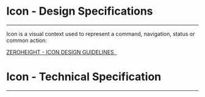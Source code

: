 
<Meta title="ODS Components/Content/Icon/Specifications" />

# Icon - Design Specifications
----

Icon is a visual context used to represent a command, navigation, status or common action:
<div>
  <a href="#"
     target="_blank">
    ZEROHEIGHT - ICON DESIGN GUIDELINES &nbsp;
  </a>
</div>

# Icon - Technical Specification
----

<SpecificationsIcon />
